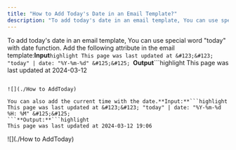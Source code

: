 ```yaml
---
title: "How to Add Today's Date in an Email Template?"
description: "To add today's date in an email template, You can use special word \"today\" with date function. Add the following attribute in the email template:**Inp..."
---
```


To add today's date in an email template, You can use special word "today" with date function. Add the following attribute in the email template:**Input**```highlight
This page was last updated at &#123;&#123; "today" | date: "%Y-%m-%d" &#125;&#125;
```**Output**```highlight
This page was last updated at 2024-03-12
```

![](./How to AddToday)

You can also add the current time with the date.**Input:**```highlight
This page was last updated at &#123;&#123; "today" | date: "%Y-%m-%d %H: %M" &#125;&#125;
```**Output:**```highlight
This page was last updated at 2024-03-12 19:06
```

![](./How to AddToday)
